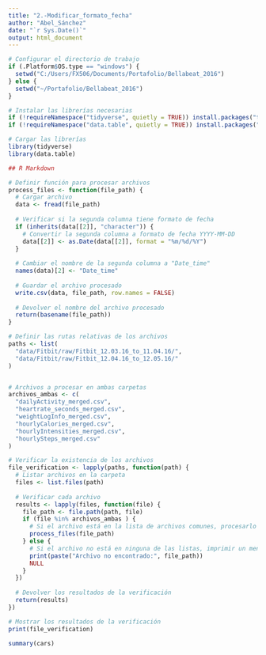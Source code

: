 ```yaml
---
title: "2.-Modificar_formato_fecha"
author: "Abel_Sánchez"
date: "`r Sys.Date()`"
output: html_document
---
```


```r
# Configurar el directorio de trabajo
if (.Platform$OS.type == "windows") {
  setwd("C:/Users/FX506/Documents/Portafolio/Bellabeat_2016")
} else {
  setwd("~/Portafolio/Bellabeat_2016")
}

# Instalar las librerías necesarias
if (!requireNamespace("tidyverse", quietly = TRUE)) install.packages("tidyverse")
if (!requireNamespace("data.table", quietly = TRUE)) install.packages("data.table")

# Cargar las librerías
library(tidyverse)
library(data.table)

## R Markdown

# Definir función para procesar archivos
process_files <- function(file_path) {
  # Cargar archivo
  data <- fread(file_path)
  
  # Verificar si la segunda columna tiene formato de fecha
  if (inherits(data[[2]], "character")) {
    # Convertir la segunda columna a formato de fecha YYYY-MM-DD
    data[[2]] <- as.Date(data[[2]], format = "%m/%d/%Y")
  }
  
  # Cambiar el nombre de la segunda columna a "Date_time"
  names(data)[2] <- "Date_time"
  
  # Guardar el archivo procesado
  write.csv(data, file_path, row.names = FALSE)
  
  # Devolver el nombre del archivo procesado
  return(basename(file_path))
}

# Definir las rutas relativas de los archivos
paths <- list(
  "data/Fitbit/raw/Fitbit_12.03.16_to_11.04.16/",
  "data/Fitbit/raw/Fitbit_12.04.16_to_12.05.16/"
)


# Archivos a procesar en ambas carpetas
archivos_ambas <- c(
  "dailyActivity_merged.csv",
  "heartrate_seconds_merged.csv",
  "weightLogInfo_merged.csv",
  "hourlyCalories_merged.csv",
  "hourlyIntensities_merged.csv",
  "hourlySteps_merged.csv"
)

# Verificar la existencia de los archivos
file_verification <- lapply(paths, function(path) {
  # Listar archivos en la carpeta
  files <- list.files(path)
  
  # Verificar cada archivo
  results <- lapply(files, function(file) {
    file_path <- file.path(path, file)
    if (file %in% archivos_ambas ) {
      # Si el archivo está en la lista de archivos comunes, procesarlo
      process_files(file_path)
    } else {
      # Si el archivo no está en ninguna de las listas, imprimir un mensaje de archivo no encontrado
      print(paste("Archivo no encontrado:", file_path))
      NULL
    }
  })
  
  # Devolver los resultados de la verificación
  return(results)
})

# Mostrar los resultados de la verificación
print(file_verification)

summary(cars)
```

